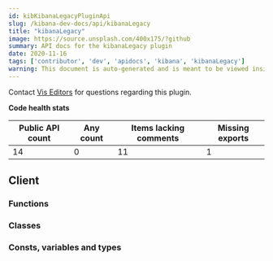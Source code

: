 ```yaml
---
id: kibKibanaLegacyPluginApi
slug: /kibana-dev-docs/api/kibanaLegacy
title: "kibanaLegacy"
image: https://source.unsplash.com/400x175/?github
summary: API docs for the kibanaLegacy plugin
date: 2020-11-16
tags: ['contributor', 'dev', 'apidocs', 'kibana', 'kibanaLegacy']
warning: This document is auto-generated and is meant to be viewed inside our experimental, new docs system. Reach out in #docs-engineering for more info.
---
```




Contact [Vis Editors](https://github.com/orgs/elastic/teams/kibana-vis-editors) for questions regarding this plugin.

**Code health stats**

| Public API count  | Any count | Items lacking comments | Missing exports | 
|-------------------|-----------|------------------------|-----------------|
| 14 | 0 | 11 | 1 |

## Client

### Functions
<DocDefinitionList data={kibanaLegacyObj.client.functions}/>

### Classes
<DocDefinitionList data={kibanaLegacyObj.client.classes}/>

### Consts, variables and types
<DocDefinitionList data={kibanaLegacyObj.client.misc}/>

